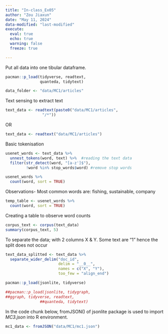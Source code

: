 ```yaml
---
title: "In-class_Ex05"
author: "Zou Jiaxun"
date: "May 11, 2024"
data-modified: "last-modified"
execute: 
  eval: true
  echo: true
  warning: false
  freeze: true

---
```

Put all data into one tibular dataframe. 

```r
pacman::p_load(tidyverse, readtext,
               quanteda, tidytext)
```

```r
data_folder <- "data/MC1/articles"
```
Text sensing to extract text


```r
text_data <- readtext(paste0("data/MC1/articles",
                "/*"))
```
OR


```r
text_data <- readtext("data/MC1/articles")
```

Basic tokenisation

```r
usenet_words <- text_data %>%
  unnest_tokens(word, text) %>%  #reading the text data
  filter(str_detect(word, "[a-z']$"),
         !word %in% stop_words$word) #remove stop words
```

```r
usenet_words %>%
  count(word, sort = TRUE)
```

Observations- Most common words are: fishing, sustainable, company

```r
temp_table <- usenet_words %>%
  count(word, sort = TRUE)
```

Creating a table to observe word counts

```r
corpus_text <- corpus(text_data)
summary(corpus_text, 5)
```

To separate the data; with 2 columns X & Y.  Some text are "1" hence the split does not occur

```r
text_data_splitted <- text_data %>%
  separate_wider_delim("doc_id",
                       delim = "__0__",
                       names = c("X", "Y"),
                       too_few = "align_end")
```




```r
pacman::p_load(jsonlite, tidyverse)
```


```r
##pacman::p_load(jsonlite, tidygraph,
##ggraph, tidyverse, readtext,
               ##quanteda, tidytext)
```



In the code chunk below, fromJSON() of jsonlite package is used to import *MC3.json* into R environment.

```r
mc1_data <- fromJSON("data/MC1/mc1.json")
```



